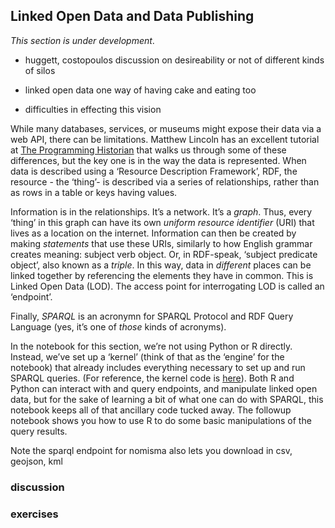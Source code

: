 ## Linked Open Data and Data Publishing

<div class = rmdcaution> _This section is under development_. </div>

+ huggett, costopoulos discussion on desireability or not of different kinds of silos

+ linked open data one way of having cake and eating too

+ difficulties in effecting this vision

While many databases, services, or museums might expose their data via a web API, there can be limitations. Matthew Lincoln has an excellent tutorial at [The Programming Historian](https://programminghistorian.org/en/lessons/graph-databases-and-SPARQL) that walks us through some of these differences, but the key one is in the way the data is represented. When data is described using a 'Resource Description Framework', RDF, the resource - the 'thing'- is described via a series of relationships, rather than as rows in a table or keys having values.

Information is in the relationships. It's a network. It's a _graph_. Thus, every 'thing' in this graph can have its own _uniform resource identifier_ (URI) that lives as a location on the internet. Information can then be created by making _statements_ that use these URIs, similarly to how English grammar creates meaning: subject verb object. Or, in RDF-speak, 'subject predicate object', also known as a _triple_. In this way, data in _different_ places can be linked together by referencing the elements they have in common. This is Linked Open Data (LOD). The access point for interrogating LOD is called an 'endpoint'.

Finally, _SPARQL_ is an acronymn for SPARQL Protocol and RDF Query Language (yes, it's one of _those_ kinds of acronyms).

In the notebook for this section, we're not using Python or R directly. Instead, we've set up a 'kernel' (think of that as the 'engine' for the notebook) that already includes everything necessary to set up and run SPARQL queries. (For reference, the kernel code is [here](https://github.com/paulovn/sparql-kernel)). Both R and Python can interact with and query endpoints, and manipulate linked open data, but for the sake of learning a bit of what one can do with SPARQL, this notebook keeps all of that ancillary code tucked away. The followup notebook shows you how to use R to do some basic manipulations of the query results.

Note the sparql endpoint for nomisma also lets you download in csv, geojson, kml


### discussion

### exercises
